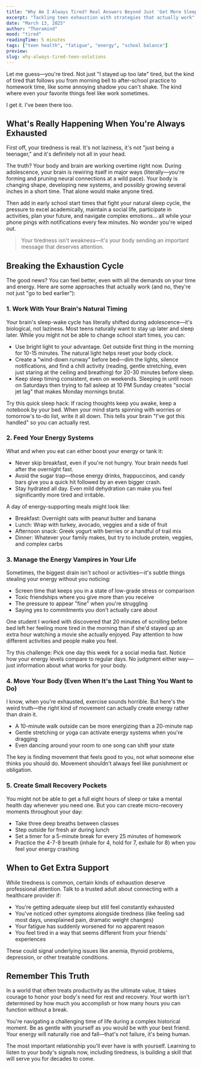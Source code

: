 ```yaml
---
title: "Why Am I Always Tired? Real Answers Beyond Just 'Get More Sleep'"
excerpt: "Tackling teen exhaustion with strategies that actually work"
date: "March 13, 2025"
author: "Theramind"
mood: "tired"
readingTime: 5 minutes
tags: ["teen health", "fatigue", "energy", "school balance"]
preview:
slug: why-always-tired-teen-solutions
---
```


Let me guess—you're tired. Not just "I stayed up too late" tired, but the kind of tired that follows you from morning bell to after-school practice to homework time, like some annoying shadow you can't shake. The kind where even your favorite things feel like work sometimes.

I get it. I've been there too.

## What's Really Happening When You're Always Exhausted

First off, your tiredness is real. It's not laziness, it's not "just being a teenager," and it's definitely not all in your head.

The truth? Your body and brain are working overtime right now. During adolescence, your brain is rewiring itself in major ways (literally—you're forming and pruning neural connections at a wild pace). Your body is changing shape, developing new systems, and possibly growing several inches in a short time. That alone would make anyone tired.

Then add in early school start times that fight your natural sleep cycle, the pressure to excel academically, maintain a social life, participate in activities, plan your future, and navigate complex emotions... all while your phone pings with notifications every few minutes. No wonder you're wiped out.

> Your tiredness isn't weakness—it's your body sending an important message that deserves attention.

## Breaking the Exhaustion Cycle

The good news? You can feel better, even with all the demands on your time and energy. Here are some approaches that actually work (and no, they're not just "go to bed earlier"):

### 1. Work With Your Brain's Natural Timing

Your brain's sleep-wake cycle has literally shifted during adolescence—it's biological, not laziness. Most teens naturally want to stay up later and sleep later. While you might not be able to change school start times, you can:

- Use bright light to your advantage. Get outside first thing in the morning for 10-15 minutes. The natural light helps reset your body clock.
- Create a "wind-down runway" before bed—dim the lights, silence notifications, and find a chill activity (reading, gentle stretching, even just staring at the ceiling and breathing) for 20-30 minutes before sleep.
- Keep sleep timing consistent, even on weekends. Sleeping in until noon on Saturdays then trying to fall asleep at 10 PM Sunday creates "social jet lag" that makes Monday mornings brutal.

Try this quick sleep hack: If racing thoughts keep you awake, keep a notebook by your bed. When your mind starts spinning with worries or tomorrow's to-do list, write it all down. This tells your brain "I've got this handled" so you can actually rest.

### 2. Feed Your Energy Systems

What and when you eat can either boost your energy or tank it:

- Never skip breakfast, even if you're not hungry. Your brain needs fuel after the overnight fast.
- Avoid the sugar trap—those energy drinks, frappuccinos, and candy bars give you a quick hit followed by an even bigger crash.
- Stay hydrated all day. Even mild dehydration can make you feel significantly more tired and irritable.

A day of energy-supporting meals might look like:

- Breakfast: Overnight oats with peanut butter and banana
- Lunch: Wrap with turkey, avocado, veggies and a side of fruit
- Afternoon snack: Greek yogurt with berries or a handful of trail mix
- Dinner: Whatever your family makes, but try to include protein, veggies, and complex carbs

### 3. Manage the Energy Vampires in Your Life

Sometimes, the biggest drain isn't school or activities—it's subtle things stealing your energy without you noticing:

- Screen time that keeps you in a state of low-grade stress or comparison
- Toxic friendships where you give more than you receive
- The pressure to appear "fine" when you're struggling
- Saying yes to commitments you don't actually care about

One student I worked with discovered that 20 minutes of scrolling before bed left her feeling more tired in the morning than if she'd stayed up an extra hour watching a movie she actually enjoyed. Pay attention to how different activities and people make you feel.

Try this challenge: Pick one day this week for a social media fast. Notice how your energy levels compare to regular days. No judgment either way—just information about what works for your body.

### 4. Move Your Body (Even When It's the Last Thing You Want to Do)

I know, when you're exhausted, exercise sounds horrible. But here's the weird truth—the right kind of movement can actually create energy rather than drain it.

- A 10-minute walk outside can be more energizing than a 20-minute nap
- Gentle stretching or yoga can activate energy systems when you're dragging
- Even dancing around your room to one song can shift your state

The key is finding movement that feels good to you, not what someone else thinks you should do. Movement shouldn't always feel like punishment or obligation.

### 5. Create Small Recovery Pockets

You might not be able to get a full eight hours of sleep or take a mental health day whenever you need one. But you can create micro-recovery moments throughout your day:

- Take three deep breaths between classes
- Step outside for fresh air during lunch
- Set a timer for a 5-minute break for every 25 minutes of homework
- Practice the 4-7-8 breath (inhale for 4, hold for 7, exhale for 8) when you feel your energy crashing

## When to Get Extra Support

While tiredness is common, certain kinds of exhaustion deserve professional attention. Talk to a trusted adult about connecting with a healthcare provider if:

- You're getting adequate sleep but still feel constantly exhausted
- You've noticed other symptoms alongside tiredness (like feeling sad most days, unexplained pain, dramatic weight changes)
- Your fatigue has suddenly worsened for no apparent reason
- You feel tired in a way that seems different from your friends' experiences

These could signal underlying issues like anemia, thyroid problems, depression, or other treatable conditions.

## Remember This Truth

In a world that often treats productivity as the ultimate value, it takes courage to honor your body's need for rest and recovery. Your worth isn't determined by how much you accomplish or how many hours you can function without a break.

You're navigating a challenging time of life during a complex historical moment. Be as gentle with yourself as you would be with your best friend. Your energy will naturally rise and fall—that's not failure, it's being human.

The most important relationship you'll ever have is with yourself. Learning to listen to your body's signals now, including tiredness, is building a skill that will serve you for decades to come.

